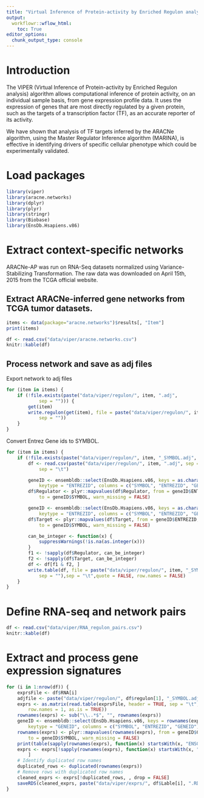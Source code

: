 ```yaml
---
title: "Virtual Inference of Protein-activity by Enriched Regulon analysis (preparing input)"
output:
  workflowr::wflow_html:
    toc: True
editor_options:
  chunk_output_type: console
---
```


# Introduction
The VIPER (Virtual Inference of Protein-activity by Enriched Regulon analysis) algorithm allows computational inference of protein activity, on an individual sample basis, from gene expression profile data. It uses the expression of genes that are most directly regulated by a given protein, such as the targets of a transcription factor (TF), as an accurate reporter of its activity.  

We have shown that analysis of TF targets inferred by the ARACNe algorithm, using the Master Regulator Inference algorithm (MARINA), is effective in identifying drivers of specific cellular phenotype which could be experimentally validated.

# Load packages
```r
library(viper)
library(aracne.networks)
library(dplyr)
library(plyr)
library(stringr)
library(Biobase)
library(EnsDb.Hsapiens.v86)
```

# Extract context-specific networks
ARACNe-AP was run on RNA-Seq datasets normalized using Variance-Stabilizing Transformation. The raw data was downloaded on April 15th, 2015 from the TCGA official website.

## Extract ARACNe-inferred gene networks from TCGA tumor datasets.
```r
items <- data(package="aracne.networks")$results[, "Item"]
print(items)
```

```r
df <- read.csv("data/viper/aracne.networks.csv")
knitr::kable(df)
```

## Process network and save as adj files

Export network to adj files
```r
for (item in items) {
    if (!file.exists(paste("data/viper/regulon/", item, ".adj",
            sep = ""))) {
        get(item)
        write.regulon(get(item), file = paste("data/viper/regulon/", item, ".adj",
            sep = ""))
    }
}
```

Convert Entrez Gene ids to SYMBOL.
```r
for (item in items) {
    if (!file.exists(paste("data/viper/regulon/", item, "_SYMBOL.adj", sep = ""))) {
        df <- read.csv(paste("data/viper/regulon/", item, ".adj", sep = ""),
            sep = "\t")

        geneID <- ensembldb::select(EnsDb.Hsapiens.v86, keys = as.character(df$Regulator),
            keytype = "ENTREZID", columns = c("SYMBOL", "ENTREZID", "GENEID"))
        df$Regulator <- plyr::mapvalues(df$Regulator, from = geneID$ENTREZID,
            to = geneID$SYMBOL, warn_missing = FALSE)

        geneID <- ensembldb::select(EnsDb.Hsapiens.v86, keys = as.character(df$Target),
            keytype = "ENTREZID", columns = c("SYMBOL", "ENTREZID", "GENEID"))
        df$Target <- plyr::mapvalues(df$Target, from = geneID$ENTREZID,
            to = geneID$SYMBOL, warn_missing = FALSE)

        can_be_integer <- function(x) {
            suppressWarnings(!is.na(as.integer(x)))
        }
        f1 <- !sapply(df$Regulator, can_be_integer)
        f2 <- !sapply(df$Target, can_be_integer)
        df <- df[f1 & f2, ]
        write.table(df, file = paste("data/viper/regulon/", item, "_SYMBOL.adj",
            sep = ""),sep = "\t",quote = FALSE, row.names = FALSE)
    }
}
```

# Define RNA-seq and network pairs
```r
df <- read.csv("data/viper/RNA_regulon_pairs.csv")
knitr::kable(df)
```

# Extract and process gene expression signatures
```r
for (i in 1:nrow(df)) {
    exprsFile <- df$RNA[i]
    adjfile <- paste("data/viper/regulon/", df$regulon[1], "_SYMBOL.adj", sep = "")
    exprs <- as.matrix(read.table(exprsFile, header = TRUE, sep = "\t",
        row.names = 1, as.is = TRUE))
    rownames(exprs) <- sub("\\..*$", "", rownames(exprs))
    geneID <- ensembldb::select(EnsDb.Hsapiens.v86, keys = rownames(exprs),
        keytype = "GENEID", columns = c("SYMBOL", "ENTREZID", "GENEID"))
    rownames(exprs) <- plyr::mapvalues(rownames(exprs), from = geneID$GENEID,
        to = geneID$SYMBOL, warn_missing = FALSE)
    print(table(sapply(rownames(exprs), function(x) startsWith(x, "ENSG"))))
    exprs <- exprs[!sapply(rownames(exprs), function(x) startsWith(x, "ENSG")),
        ]
    # Identify duplicated row names
    duplicated_rows <- duplicated(rownames(exprs))
    # Remove rows with duplicated row names
    cleaned_exprs <- exprs[!duplicated_rows, , drop = FALSE]
    saveRDS(cleaned_exprs, paste("data/viper/exprs/", df$Lable[i], ".RDS", sep = ""))
}
```
